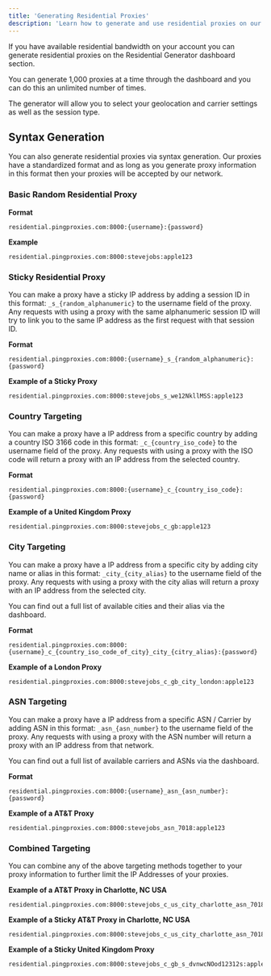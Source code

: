 ```yaml
---
title: 'Generating Residential Proxies'
description: 'Learn how to generate and use residential proxies on our platform'
---
```


If you have available residential bandwidth on your account you can generate residential proxies on the Residential Generator dashboard section.

You can generate 1,000 proxies at a time through the dashboard and you can do this an unlimited number of times.

The generator will allow you to select your geolocation and carrier settings as well as the session type.

## Syntax Generation

You can also generate residential proxies via syntax generation. Our proxies have a standardized format and as long as you generate proxy information in this format then your proxies will be accepted by our network.

### Basic Random Residential Proxy

**Format**
```
residential.pingproxies.com:8000:{username}:{password}
```

**Example**
```
residential.pingproxies.com:8000:stevejobs:apple123
```

### Sticky Residential Proxy

You can make a proxy have a sticky IP address by adding a session ID in this format: `_s_{random_alphanumeric}` to the username field of the proxy. Any requests with using a proxy with the same alphanumeric session ID will try to link you to the same IP address as the first request with that session ID.

**Format**
```
residential.pingproxies.com:8000:{username}_s_{random_alphanumeric}:{password}
```

**Example of a Sticky Proxy**
```
residential.pingproxies.com:8000:stevejobs_s_we12NkllMSS:apple123
```

### Country Targeting

You can make a proxy have a IP address from a specific country by adding a country ISO 3166 code in this format: `_c_{country_iso_code}` to the username field of the proxy. Any requests with using a proxy with the ISO code will return a proxy with an IP address from the selected country.

**Format**
```
residential.pingproxies.com:8000:{username}_c_{country_iso_code}:{password}
```

**Example of a United Kingdom Proxy**
```
residential.pingproxies.com:8000:stevejobs_c_gb:apple123
```

### City Targeting

You can make a proxy have a IP address from a specific city by adding city name or alias in this format: `_city_{city_alias}` to the username field of the proxy. Any requests with using a proxy with the city alias will return a proxy with an IP address from the selected city.

You can find out a full list of available cities and their alias via the dashboard.

**Format**
```
residential.pingproxies.com:8000:{username}_c_{country_iso_code_of_city}_city_{citry_alias}:{password}
```

**Example of a London Proxy**
```
residential.pingproxies.com:8000:stevejobs_c_gb_city_london:apple123
```

### ASN Targeting

You can make a proxy have a IP address from a specific ASN / Carrier by adding ASN in this format: `_asn_{asn_number}` to the username field of the proxy. Any requests with using a proxy with the ASN number will return a proxy with an IP address from that network.

You can find out a full list of available carriers and ASNs via the dashboard.

**Format**
```
residential.pingproxies.com:8000:{username}_asn_{asn_number}:{password}
```

**Example of a AT&T Proxy**
```
residential.pingproxies.com:8000:stevejobs_asn_7018:apple123
```

### Combined Targeting

You can combine any of the above targeting methods together to your proxy information to further limit the IP Addresses of your proxies.

**Example of a AT&T Proxy in Charlotte, NC USA**
```
residential.pingproxies.com:8000:stevejobs_c_us_city_charlotte_asn_7018:apple123
```

**Example of a Sticky AT&T Proxy in Charlotte, NC USA**
```
residential.pingproxies.com:8000:stevejobs_c_us_city_charlotte_asn_7018_s_h12kJsas129:apple123
```

**Example of a Sticky United Kingdom Proxy**
```
residential.pingproxies.com:8000:stevejobs_c_gb_s_dvnwcNOod12312s:apple123
```